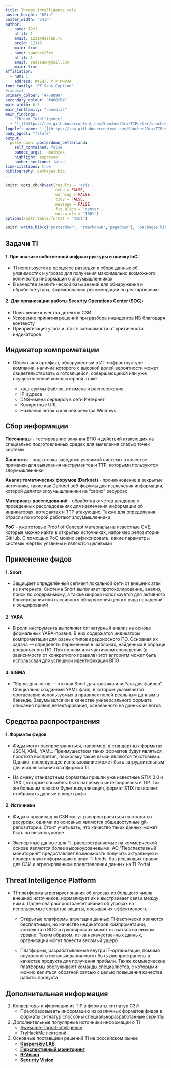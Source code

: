 ```yaml
---
title: Threat Intelligence_rele
poster_height: "62in"
poster_width: "54in"
author:
  - name: I2z1
    affil: 1
    email: i2z1@ddslab.ru
    orcid: 12345
    main: true
  - name: sanches23rx
    affil: 1
    email: rudzsan@gmail.com
    main: true
affiliation:
  - num: 1
    address: ИКБЦТ, РТУ МИРЭА
font_family: 'PT Sans Caption'
#tahoma1
primary_colour: "#778899"
secondary_colour: "#4682B4"
main_width: 0.5
main_fontfamily: "consolas"
main_findings:
  - "Threat Intelligence"
  - '![](https://raw.githubusercontent.com/Sanches23rx/TIPoster/sanches23rx/images/MIREA_Gerb_Colour.png){.main_pic}'
logoleft_name: '![](https://raw.githubusercontent.com/Sanches23rx/TIPoster/sanches23rx/images/KBSP.png){.main-img-left}'
body_bgcol: "f7fafe"
output: 
  posterdown::posterdown_betterland:
    self_contained: false
    pandoc_args: --mathjax
    highlight: espresso
    number_sections: false
link-citations: true
bibliography: packages.bib
---
```


```r
knitr::opts_chunk$set(results = 'asis',
                      echo = FALSE,
                      warning = FALSE,
                      tidy = FALSE,
                      message = FALSE,
                      fig.align = 'center',
                      out.width = "100%")
options(knitr.table.format = "html") 
```

```r
knitr::write_bib(c('posterdown', 'rmarkdown','pagedown'), 'packages.bib')
```

## Задачи TI

#### 1. При анализе собственной инфраструктуры и поиску IoC:

  - TI используется в процессе разведки и сбора данных об уязвимостях и угрозах для получения максимально возможного количества информации о злоумышленниках
  - В качестве аналитической базы знаний для обнаружения и обработке угроз, формированию рекомендаций по реагированию

#### 2. Для организации работы Security Operations Center (SOC):

  - Повышение качества детектов СЗИ
  - Ускорение принятия решений при разборе инцидентов ИБ благодаря контексту
  - Приоритизация угроз и атак в зависимости от критичности индикаторов


## Индикатор компрометации

- Объект или артефакт, обнаруженный в ИТ-инфраструктуре компании, наличие которого с высокой долей вероятности может свидетельствовать о готовящейся, совершающейся или уже осуществленной компьютерной атаке

  - хэш-суммы файлов, их имена и расположение
  - IP-адреса
  - DNS-имена серверов в сети Интернет
  - Конкретные URL
  - Названия веток и ключей реестра Windows

## Сбор информации

**Песочницы** - тестирование влияния ВПО и действий атакующих на специально подготовленных средах для выявления слабых точек системы
    
**Ханипоты** - подготовка заведомо уязвимой системы в качестве приманки для выявления инструментов и ТТР, которыми пользуются злоумышленники
    
**Анализ тематических форумов (Darknet)** - проникновение в закрытые источники, такие как Darknet веб-форумы для извлечения информации, которой делятся злоумышленники на “своих” ресурсах
    
**Материалы расследований** - обработка отчетов вендоров о проведенных расследованиях для извлечения информации об индикаторах, артефактах и ТТР атакующих. Также для определения отрасли по которой работают злоумышленники
    
**PoC** - уже готовые Proof of Concept материалы на известные CVE, которые можно найти в открытых источниках, например репозитории GitHub. С помощью PoC можно зафиксировать, какие параметры системы жертвы уязвимы и являются целевыми

## Применение фидов

#### 1. Snort

  - Защищает определённый сегмент локальной сети от внешних атак из интернета. Система Snort выполняет протоколирование, анализ, поиск по содержимому, а также широко используется для активного блокирования или пассивного обнаружения целого ряда нападений и зондирований

#### 2. YARA

  - В роли инструмента выполняет сигнатурный анализ на основе формальных YARA-правил. В них содержатся индикаторы компрометации для разных типов вредоносного ПО. Основная их задача — определять переменные в шаблонах, найденных в образце вредоносного ПО. При полном или частичном совпадении (в зависимости от конкретного правила) этот алгоритм может быть использован для успешной идентификации ВПО
    
#### 3. SIGMA

  - "Sigma для логов — это как Snort для трафика или Yara для файлов". Специально созданный YAML файл, в котором указывается соответсвие используемых в правилах полей реальным данным в бэкенде. Задумывался он в качестве универсального формата описания правил детектирования, основанного на данных из логов

## Средства распространения

#### 1. Форматы фидов

  - Фиды могут распространяться, например, в стандартных форматах JSON, XML, YAML. Преимуществом таких форматов будут являться простота воспрятия, поскольку такие языки являются текстовыми. Однако, последующее использование может быть затруднительным для использования платформой TI
    
  - На смену стандартным форматам пришли уже известные STIX 2.0 и TAXII, которые способны быть напрямую интегрированы в TIP. Так же большим плюсом будет визуализация, формат STIX позволяет отображать данные в виде графа

#### 2. Источники

  - Фиды и правила для СЗИ могут распространяться на открытых ресурсах, одними из основных являются общедоступные git-репозитории. Стоит учитывать, что качество таких данных может быть на низком уровне
    
  - Экспертные данные для TI, распространяемые на коммерческой основе являются более высокоуровневыми. АО "Перспективный мониторинг" предоставляет возможность получать актуальную и проверенную информацию в виде TI feeds, баз решающих правил для СЗИ и агрегированном представлении данных на TI Portal

## Threat Intelligence Platform

 - TI-платформа агрегирует знания об угрозах из большого числа внешних источников, нормализует их и выстраивает связи между ними. Далее она распространяет знания об угрозах на используемые средства защиты, повышая их эффективность
 
    - Открытые платформы агрегации данных TI фактически являются бесплатными, но качество индикаторов компрометации, контекста о ВПО и группировках может оказаться на низком уровне. Таким образом, из-за некачественных данных, организации могут понести весомый ущерб
    
    - Платформы, разрабатываемые внутри IT-организации, помимо внутреннего использования могут быть распространены в качестве продукта для получения прибыли. Также коммерческие платформы обслуживают команды специалистов, с которыми можно делиться обратной связью с целью повышения качества работы продукта
    
## Дополнительная информация

1. Конверторы информации из TIP в форматы сигнатур СЗИ
    - Преобразовывать информацию из различных форматов фидов в форматы сигнатур способны специальноразработанные скрипты
 
2. Дополнительные популярные источники информации о TI
    - [Awesome-Threat-Intelligence](github.com/hslatman/awesome-threat-intelligence)
    - [TryHackMe лекторий](tryhackme.com/hacktivities) 

3. Основные поставщики решений TI на российском рынке
    - [**Kasperskiy LAB**](https://opentip.kaspersky.com/)
    - [**Перспективный мониторинг**](http://amtip.ru/)
    - [**R-Vision**](https://rvision.ru/products/tip)
    - [**Security Vision**](https://www.securityvision.ru/products/tip/)
